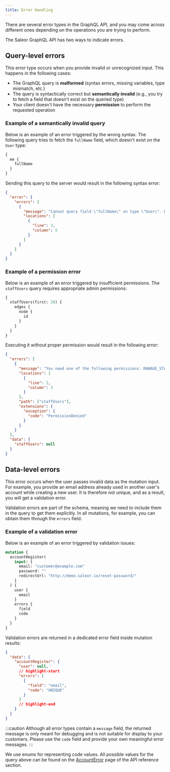 ```yaml
---
title: Error Handling
---
```


There are several error types in the GraphQL API, and you may come across different ones depending on the operations you are trying to perform.

The Saleor GraphQL API has two ways to indicate errors.

## Query-level errors

This error type occurs when you provide invalid or unrecognized input. This happens in the following cases:

- The GraphQL query is **malformed** (syntax errors, missing variables, type mismatch, etc.)
- The query is syntactically correct but **semantically invalid** (e.g., you try to fetch a field that doesn't exist on the queried type)
- Your client doesn't have the necessary **permission** to perform the requested operation

### Example of a semantically invalid query

Below is an example of an error triggered by the wrong syntax. The following query tries to fetch the `fullName` field, which doesn't exist on the `User` type:

```graphql
{
  me {
    fullName
  }
}
```

Sending this query to the server would result in the following syntax error:

```json
{
  "error": {
    "errors": [
      {
        "message": "Cannot query field \"fullName\" on type \"User\". Did you mean \"firstName\" or \"lastName\"?",
        "locations": [
          {
            "line": 3,
            "column": 5
          }
        ]
      }
    ]
  }
}
```

### Example of a permission error

Below is an example of an error triggered by insufficient permissions. The `staffUsers` query requires appropriate admin permissions:

```graphql
{
  staffUsers(first: 20) {
    edges {
      node {
        id
      }
    }
  }
}
```

Executing it without proper permission would result in the following error:

```json
{
  "errors": [
    {
      "message": "You need one of the following permissions: MANAGE_STAFF",
      "locations": [
        {
          "line": 2,
          "column": 3
        }
      ],
      "path": ["staffUsers"],
      "extensions": {
        "exception": {
          "code": "PermissionDenied"
        }
      }
    }
  ],
  "data": {
    "staffUsers": null
  }
}
```

## Data-level errors

This error occurs when the user passes invalid data as the mutation input. For example, you provide an email address already used in another user's account while creating a new user. It is therefore not unique, and as a result, you will get a validation error.

Validation errors are part of the schema, meaning we need to include them in the query to get them explicitly. In all mutations, for example, you can obtain them through the `errors` field.

### Example of a validation error

Below is an example of an error triggered by validation issues:

```graphql
mutation {
  accountRegister(
    input: {
      email: "customer@example.com"
      password: ""
      redirectUrl: "http://demo.saleor.io/reset-password/"
    }
  ) {
    user {
      email
    }
    errors {
      field
      code
    }
  }
}
```

Validation errors are returned in a dedicated error field inside mutation results:

```json
{
  "data": {
    "accountRegister": {
      "user": null,
      // highlight-start
      "errors": [
        {
          "field": "email",
          "code": "UNIQUE"
        }
      ]
      // highlight-end
    }
  }
}
```

:::caution
Although all error types contain a `message` field, the returned message is only meant for debugging and is not suitable for display to your customers. Please use the `code` field and provide your own meaningful error messages.
:::

We use enums for representing code values. All possible values for the query above can be found on the [AccountError](api-reference/enums/account-error-code.mdx) page of the API reference section.

